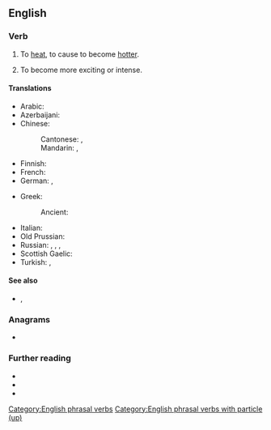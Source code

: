 ==English==

===Verb===
{{en-verb|*|past2=het up|past2_qual=dialectal}}

# To [[heat]], to cause to become [[hotter]].
# {{lb|en|figurative|by extension|of a situation}} To become more exciting or intense.

====Translations====
{{trans-top|cause to become hotter}}
* Arabic: {{t|ar|سَخَّنَ}}
* Azerbaijani: {{t+|az|qızdırmaq}}
* Chinese:
*: Cantonese: {{t|yue|整熱}}, {{t|yue|整热|tr=zing2 jit6}}
*: Mandarin: {{t+|cmn|加熱}}, {{t+|cmn|加热|tr=jiārè}}
* Finnish: {{t+|fi|lämmittää}}
* French: {{t+|fr|chauffer}}
* German: {{t+|de|erhitzen}}, {{t+|de|aufheizen}}
{{trans-mid}}
* Greek:
*: Ancient: {{t|grc|θερμαίνω}}
* Italian: {{t+|it|scaldare}}
* Old Prussian: {{t|prg|āistwei}}
* Russian: {{t+|ru|разогрева́ть|impf}}, {{t+|ru|разогре́ть|pf}}, {{t+|ru|подогрева́ть|impf}}, {{t+|ru|подогре́ть|pf}}
* Scottish Gaelic: {{t|gd|teasaich}}
* Turkish: {{t+|tr|ısınmak}}, {{t+|tr|ısıtmak}}
{{trans-bottom}}

====See also====
* {{l|en|hot up}}, {{l|en|hot}}

===Anagrams===
* {{anagrams|en|a=aehptu|Pahute}}

===Further reading===
* {{R:Collins}}
* {{R:Merriam-Webster}}
* {{R:Cambridge}}

[[Category:English phrasal verbs]]
[[Category:English phrasal verbs with particle (up)]]